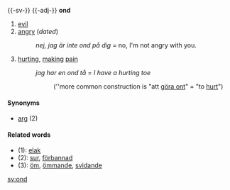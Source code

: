 {{-sv-}}
{{-adj-}}
'''ond'''

#[[evil]]
#[[angry]] (''dated'')
#:''nej, jag är inte ond på dig'' = no, I'm not angry with you.
#[[hurting]], [[making]] [[pain]]
#:''jag har en ond tå'' = ''I have a hurting toe''
#::(''more common construction is "att [[göra ont]]" = "to [[hurt]]")

====Synonyms====
*[[arg]] (2)

====Related words====
*(1): [[elak]] 
*(2): [[sur]], [[förbannad]]
*(3): [[öm]], [[ömmande]], [[svidande]]

[[sv:ond]]